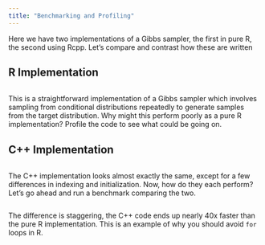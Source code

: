 ```yaml
---
title: "Benchmarking and Profiling"
---
```

Here we have two implementations of a Gibbs sampler, the first in pure R, the second using Rcpp. Let's compare and contrast how these are written

## R Implementation

```r
```

This is a straightforward implementation of a Gibbs sampler which involves sampling from conditional distributions repeatedly to generate samples from the target distribution. Why might this perform poorly as a pure R implementation? Profile the code to see what could be going on.

## C++ Implementation

```Rcpp
```

The C++ implementation looks almost exactly the same, except for a few differences in indexing and initialization. Now, how do they each perform? Let's go ahead and run a benchmark comparing the two.

```r
```

The difference is staggering, the C++ code ends up nearly 40x faster than the pure R implementation. This is an example of why you should avoid `for` loops in R.
